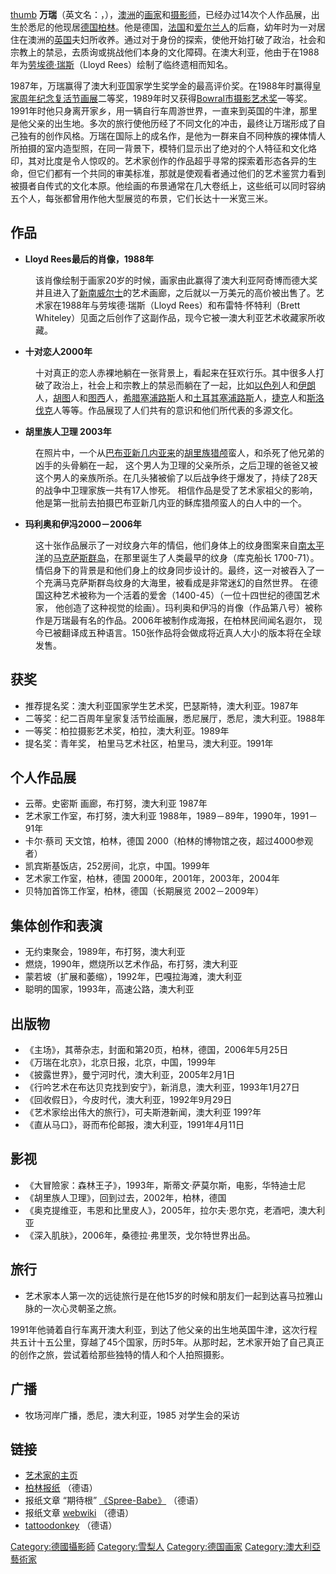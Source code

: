 {{BLP unsourced|time=2008-12-8}}
[[file:Garry_john_orriss_2012.jpg|thumb]]
'''万瑞'''（英文名：{{lang|en|Garry Orriss}}，{{bd|1967年|catIdx=W万}}），[[澳洲|澳洲]]的[[画家|画家]]和[[摄影师|摄影师]]，已经办过14次个人作品展，出生於悉尼的他现居[[德国|德国]][[柏林|柏林]]。他是德国，[[法国|法国]]和[[爱尔兰人|爱尔兰人]]的后裔，幼年时为一对居住在澳洲的[[英国|英国]]夫妇所收养。通过对于身份的探索，使他开始打破了政治，社会和宗教上的禁忌，去质询或挑战他们本身的文化障碍。在澳大利亚，他由于在1988年为[[劳埃德·瑞斯|劳埃德·瑞斯]]（Lloyd Rees）绘制了临终遗相而知名。

1987年，万瑞赢得了澳大利亚国家学生奖学金的最高评价奖。在1988年时赢得[[皇家周年纪念复活节画展|皇家周年纪念复活节画展]]二等奖，1989年时又获得[[Bowral市摄影艺术奖|Bowral市摄影艺术奖]]一等奖。1991年时他只身离开家乡，用一辆自行车周游世界，一直来到英国的牛津，那里是他父亲的出生地。多次的旅行使他历经了不同文化的冲击，最终让万瑞形成了自己独有的创作风格。万瑞在国际上的成名作，是他为一群来自不同种族的裸体情人所拍摄的室内造型照，在同一背景下，模特们显示出了绝对的个人特征和文化烙印，其对比度是令人惊叹的。艺术家创作的作品超乎寻常的探索着形态各异的生命，但它们都有一个共同的审美标准，那就是使观看者通过他们的艺术鉴赏力看到被摄者自传式的文化本原。他绘画的布景通常在几大卷纸上，这些纸可以同时容纳五个人，每张都曾用作他大型展览的布景，它们长达十一米宽三米。

== 作品 ==
* '''Lloyd Rees最后的肖像，1988年''' 
:该肖像绘制于画家20岁的时候，画家由此赢得了澳大利亚阿奇博而德大奖并且进入了[[新南威尔士|新南威尔士]]的艺术画廊，之后就以一万美元的高价被出售了。艺术家在1988年与劳埃德·瑞斯（Lloyd Rees）和布雷特·怀特利（Brett Whiteley）见面之后创作了这副作品，现今它被一澳大利亚艺术收藏家所收藏。

* '''十对恋人2000年''' 
:十对真正的恋人赤裸地躺在一张背景上，看起来在狂欢行乐。其中很多人打破了政治上，社会上和宗教上的禁忌而躺在了一起，比如[[以色列|以色列]]人和[[伊朗|伊朗]]人，[[胡图|胡图]]人和[[图西|图西]]人，[[希腊塞浦路斯|希腊塞浦路斯]]人和[[土耳其|土耳其]][[塞浦路斯|塞浦路斯]]人，[[捷克|捷克]]人和[[斯洛伐克|斯洛伐克]]人等等。作品展现了人们共有的意识和他们所代表的多源文化。

* '''胡里族人卫理 2003年''' 
:在照片中，一个从[[巴布亚|巴布亚]][[新几内亚来|新几内亚来]]的[[胡里族|胡里族]][[猎颅|猎颅]]蛮人，和杀死了他兄弟的凶手的头骨躺在一起， 这个男人为卫理的父亲所杀，之后卫理的爸爸又被这个男人的亲族所杀。在几头猪被偷了以后战争终于爆发了，持续了28天的战争中卫理家族一共有17人惨死。 相信作品是受了艺术家祖父的影响，他是第一批前去拍摄巴布亚新几内亚的稣库猎颅蛮人的白人中的一个。

* '''玛利奥和伊冯2000－2006年''' 
:这十张作品展示了一对纹身六年的情侣，他们身体上的纹身图案来自[[南太平洋|南太平洋]]的[[马克萨斯群岛|马克萨斯群岛]]，在那里诞生了人类最早的纹身（库克船长 1700-71）。情侣身下的背景是和他们身上的纹身同步设计的。最终，这一对被吞入了一个充满马克萨斯群岛纹身的大海里，被看成是非常迷幻的自然世界。 在德国这种艺术被称为一个活着的爱舍（1400-45）（一位十四世纪的德国艺术家， 他创造了这种视觉的绘画）。玛利奥和伊冯的肖像（作品第八号）被称作是万瑞最有名的作品。2006年被制作成海报，在柏林民间闻名遐尔， 现今已被翻译成五种语言。150张作品将会做成将近真人大小的版本将在全球发售。

== 获奖 ==
* 推荐提名奖：澳大利亚国家学生艺术奖，巴瑟斯特，澳大利亚。1987年
* 二等奖：纪二百周年皇家复活节绘画展，悉尼展厅，悉尼，澳大利亚。1988年
* 一等奖：柏拉摄影艺术奖，柏拉，澳大利亚。1989年
* 提名奖：青年奖， 柏里马艺术社区，柏里马，澳大利亚。1991年

== 个人作品展 ==
* 云蒂。史密斯 画廊，布打努，澳大利亚 1987年
* 艺术家工作室，布打努，澳大利亚 1988年，1989－89年，1990年，1991－91年
* 卡尔·蔡司 天文馆，柏林，德国 2000（柏林的博物馆之夜，超过4000参观者）
* 凯宾斯基饭店，252房间，北京，中国。1999年
* 艺术家工作室，柏林，德国 2000年，2001年，2003年，2004年
* 贝特加首饰工作室，柏林，德国（长期展览 2002－2009年）

== 集体创作和表演 ==
* 无约束聚会，1989年，布打努，澳大利亚
* 燃烧，1990年，燃烧所以艺术作品，布打努，澳大利亚
* 蒙若坡（扩展和萎缩），1992年，巴嘎拉海滩，澳大利亚
* 聪明的国家，1993年，高速公路，澳大利亚

== 出版物 ==
* 《主场》，其蒂杂志，封面和第20页，柏林，德国，2006年5月25日
* 《万瑞在北京》，北京日报，北京，中国，1999年
* 《披露世界》，曼宁河时代，澳大利亚，2005年2月1日
* 《行吟艺术在布达贝克找到安宁》，新消息，澳大利亚，1993年1月27日
* 《回收假日》，今皮时代，澳大利亚，1992年9月29日
* 《艺术家绘出伟大的旅行》，可夫斯港新闻，澳大利亚 199?年
* 《直从马口》，哥而布伦邮报，澳大利亚，1991年4月11日

== 影视 ==
* 《大冒險家：森林王子》，1993年，斯蒂文·萨莫尔斯，电影，华特迪士尼
* 《胡里族人卫理》，回到过去，2002年，柏林，德国
* 《奥克提维亚，韦恩和比里皮人》，2005年，拉尔夫·恩尔克，老酒吧，澳大利亚
* 《深入肌肤》，2006年，桑德拉·弗里茨，戈尔特世界出品。

== 旅行 ==
*艺术家本人第一次的远徒旅行是在他15岁的时候和朋友们一起到达喜马拉雅山脉的一次心灵朝圣之旅。
1991年他骑着自行车离开澳大利亚，到达了他父亲的出生地英国牛津，这次行程共五计十五公里，穿越了45个国家，历时5年。从那时起，艺术家开始了自己真正的创作之旅，尝试着给那些独特的情人和个人拍照摄影。

== 广播 ==
*牧场河岸广播，悉尼，澳大利亚，1985 对学生会的采访 

== 链接 ==
* [http://www.goart.com 艺术家的主页]{{Wayback|url=http://www.goart.com/ |date=20200217002152 }}
* [http://www.berliner-zeitung.de/archiv/der-australier-garry-orriss-sucht-grenzen--um-sie-zu-ignorieren--er-ist-ein-menschensammler--berlin-ist-seine-welt-bloss-nicht-bequem-werden,10810590,10479908.html 柏林报纸] （德语）
* 报纸文章 “期待根” [https://web.archive.org/web/20131208005602/http://spree-babe.de/mittelpunkt_sie.htm 《Spree-Babe》] （德语）
* 报纸文章 [http://www.webwiki.de/www.goart.com webwiki] （德语）
* [http://www.tattoodonkey.com/garry-orriss-hand-signed-posters-are-exclusive-and-sold-only-on-the-/goart.com*images*hand-sign-p-158-1.gif/ tattoodonkey]{{dead link|date=2018年5月 |bot=InternetArchiveBot |fix-attempted=yes }} （德语）



[[Category:德國攝影師|Category:德國攝影師]]
[[Category:雪梨人|Category:雪梨人]]
[[Category:德国画家|Category:德国画家]]
[[Category:澳大利亞藝術家|Category:澳大利亞藝術家]]